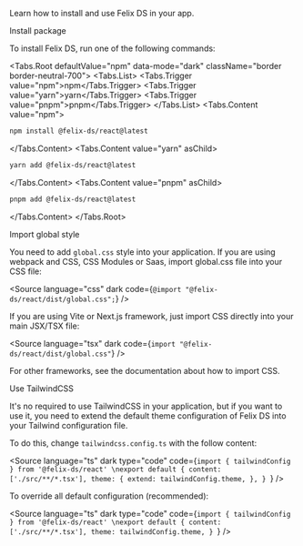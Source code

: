 
<Meta title="Getting started/Installation" />

<Unstyled>

<div className="dark" data-mode="dark">

<Title>Installation</Title>

<Text size="lg">Learn how to install and use Felix DS in your app.</Text>

<SubTitle>Install package</SubTitle>

<Text>To install Felix DS, run one of the following commands:</Text>

<Tabs.Root defaultValue="npm" data-mode="dark" className="border border-neutral-700">
  <Tabs.List>
    <Tabs.Trigger value="npm">npm</Tabs.Trigger>
    <Tabs.Trigger value="yarn">yarn</Tabs.Trigger>
    <Tabs.Trigger value="pnpm">pnpm</Tabs.Trigger>
  </Tabs.List>
  <Tabs.Content value="npm">
```bash
npm install @felix-ds/react@latest
```
  </Tabs.Content>
  <Tabs.Content value="yarn" asChild>
```bash
yarn add @felix-ds/react@latest
```
  </Tabs.Content>
  <Tabs.Content value="pnpm" asChild>
```bash
pnpm add @felix-ds/react@latest
```
  </Tabs.Content>
</Tabs.Root>

<SubTitle>Import global style</SubTitle>

<Text>You need to add `global.css` style into your application. If you are using
webpack and CSS, CSS Modules or Saas, import global.css file into your CSS
file:</Text>

<Source
  language="css"
  dark
  code={`
@import "@felix-ds/react/dist/global.css";
`}
/>

<Text>If you are using Vite or Next.js framework, just import CSS directly into
your main JSX/TSX file:</Text>

<Source language="tsx" dark code={`import "@felix-ds/react/dist/global.css"`} />

<Text>For other frameworks, see the documentation about how to import CSS.</Text>

<SubTitle>Use TailwindCSS</SubTitle>

<Text>It's no required to use TailwindCSS in your application, but if you want
to use it, you need to extend the default theme configuration of Felix DS into
your Tailwind configuration file.</Text>

<Text>To do this, change `tailwindcss.config.ts` with the follow content:</Text>

<Source
  language="ts"
  dark
  type="code"
  code={`import { tailwindConfig } from '@felix-ds/react'
\nexport default {
  content: ['./src/**/*.tsx'],
  theme: {
    extend: tailwindConfig.theme,
  },
}
`}
/>

<Text>To override all default configuration (recommended):</Text>

<Source
  language="ts"
  dark
  type="code"
  code={`import { tailwindConfig } from '@felix-ds/react'
\nexport default {
  content: ['./src/**/*.tsx'],
  theme: tailwindConfig.theme,
}
`}
/>

</div>

</Unstyled>
